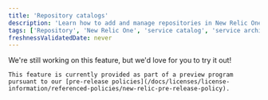 ```yaml
---
title: 'Repository catalogs'
description: 'Learn how to add and manage repositories in New Relic One.'
tags: ['Repository', 'New Relic One', 'service catalog', 'service architecture intelligence']
freshnessValidatedDate: never
---
```


<Callout title="preview">
    We're still working on this feature, but we'd love for you to try it out!

    This feature is currently provided as part of a preview program pursuant to our [pre-release policies](/docs/licenses/license-information/referenced-policies/new-relic-pre-release-policy).
</Callout>